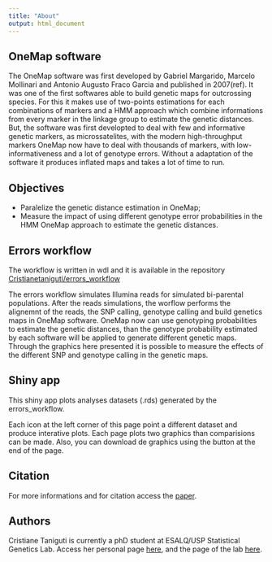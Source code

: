```yaml
---
title: "About"
output: html_document
---
```



## OneMap software

The OneMap software was first developed by Gabriel Margarido, Marcelo Mollinari and Antonio Augusto Fraco Garcia and published in 2007(ref). It was one of the first softwares able to build genetic maps for outcrossing species. For this it makes use of two-points estimations for each combinations of markers and a HMM approach which combine informations from every marker in the linkage group to estimate the genetic distances. But, the software was first developted to deal with few and informative genetic markers, as microssatelites, with the modern high-throughput markers OneMap now have to deal with thousands of markers, with low-informativeness and a lot of genotype errors. Without a adaptation of the software it produces inflated maps and takes a lot of time to run.

## Objectives

* Paralelize the genetic distance estimation in OneMap;
* Measure the impact of using different genotype error probabilities in the HMM OneMap approach to estimate the genetic distances.

## Errors workflow

The workflow is written in wdl and it is available in the repository [Cristianetaniguti/errors_workflow](https://github.com/Cristianetaniguti/errors_workflow)

 The errors workflow simulates Illumina reads for simulated bi-parental populations. After the reads simulations, the worflow performs the alignemnt of the reads, the SNP calling, genotype calling and build genetics maps in OneMap software. OneMap now can use genotyping probabilities to estimate the genetic distances, than the genotype probability estimated by each software will be applied to generate different genetic maps. Through the graphics here presented it is possible to measure the effects of the different SNP and genotype calling in the genetic maps.

## Shiny app

This shiny app plots analyses datasets (.rds) generated by the errors_workflow.

Each icon at the left corner of this page point a different dataset and produce interative plots. Each page plots two graphics than comparisions can be made. Also, you can download de graphics using the button at the end of the page.

## Citation

For more informations and for citation access the [paper]().

## Authors

Cristiane Taniguti is currently a phD student at ESALQ/USP Statistical Genetics Lab. Access her personal page [here](http://cristianetaniguti.github.io/), and the page of the lab [here](http://augustogarcia.me/statgen-esalq/).
